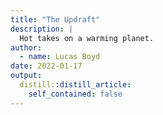 ```yaml
---
title: "The Updraft"
description: |
  Hot takes on a warming planet.
author:
  - name: Lucas Boyd
date: 2022-01-17
output:
  distill::distill_article:
    self_contained: false
---
```





